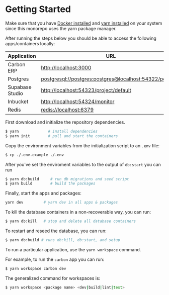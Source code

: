 # Getting Started

Make sure that you have [Docker installed](https://docs.docker.com/desktop/install/mac-install/) and [yarn installed](https://yarnpkg.com/lang/en/docs/install/#debian-stable)
on your system since this monorepo uses the yarn package manager.

After running the steps below you should be able to access the following apps/containers locally:

| Application     | URL                                                                                                                |
| --------------- | ------------------------------------------------------------------------------------------------------------------ |
| Carbon ERP      | [http://localhost:3000](http://localhost:3000)                                                                     |
| Postgres        | [postgresql://postgres:postgres@localhost:54322/postgres](postgresql://postgres:postgres@localhost:54322/postgres) |
| Supabase Studio | [http://localhost:54323/project/default](http://localhost:54323/project/default)                                   |
| Inbucket        | [http://localhost:54324/monitor](http://localhost:54324/monitor)                                                   |
| Redis           | [redis://localhost:6379](redis://localhost:6379)                                                                   |

First download and initialize the repository dependencies.

```bash
$ yarn             # install dependencies
$ yarn init        # pull and start the containers
```

Copy the environment variables from the initialization script to an `.env` file:

```bash
$ cp ./.env.example ./.env
```

After you've set the enviroment variables to the output of `db:start` you can run

```bash
$ yarn db:build     # run db migrations and seed script
$ yarn build        # build the packages
```

Finally, start the apps and packages:

```bash
yarn dev         # yarn dev in all apps & packages
```

To kill the database containers in a non-recoverable way, you can run:

```bash
$ yarn db:kill   # stop and delete all database containers
```

To restart and reseed the database, you can run:

```bash
$ yarn db:build # runs db:kill, db:start, and setup
```

To run a particular application, use the `yarn workspace` command.

For example, to run the `carbon` app you can run:

```bash
$ yarn workspace carbon dev
```

The generalized command for workspaces is:

```bash
$ yarn workspace <package name> <dev|build|lint|test>
```
